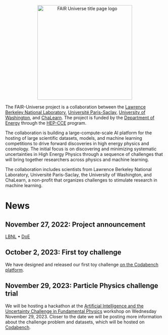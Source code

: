 <center><a><img src="images/FAIRUniverse.png" alt="FAIR Universe title page logo" width="300px"/></a></center>

The FAIR-Universe project is a collaboration between the [Lawrence Berkeley National Laboratory](https://www.lbl.gov/), [Université Paris-Saclay](https://www.universite-paris-saclay.fr/en), [University of Washington](https://www.washington.edu/), and [ChaLearn](https://chalearn.org/). The project is funded by the [Department of Energy](https://www.energy.gov/) through the [HEP-CCE](https://www.energy.gov/science/hep/hep-cce) program.

The collaboration is building a large-compute-scale AI platform for the hosting of large scientific datasets, models, and machine learning competitions to drive forward discoveries in high energy physics and cosmology. The initial focus is on discovering and minimizing systematic uncertainties in High Energy Physics through a sequence of challenges that will bring together researchers across physics and machine learning.

The collaboration includes scientists from Lawrence Berkeley National Laboratory, Université Paris-Saclay, the University of Washington, and ChaLearn, a non-profit that organizes challenges to stimulate research in machine learning.

# News 

## November 27, 2022: Project announcement

[LBNL](https://cs.lbl.gov/news-media/news/2022/new-fair-universe-project-aims-to-build-supercomputer-scale-ai-benchmarks-for-hep-and-beyond/) • [DoE](https://www.newswise.com/doescience/department-of-energy-announces-6-4-million-for-artificial-intelligence-research-in-high-energy-physics/?article_id=779782)

## October 2, 2023: First toy challenge

We have designed and released our first toy challenge [on the Codabench platform](https://www.codabench.org/competitions/1152/).

## November 29, 2023: Particle Physics challenge trial

We will be hosting a hackathon at the [Artificial Intelligence and the Uncertainty Challenge in Fundamental Physics](https://indico.cern.ch/event/1067246/) workshop on Wednesday November 29, 2023. Closer to the date we will be posting more information about the challenge problem and datasets, which will be hosted on [Codabench](https://www.codabench.org/). 

<!-- Learn about our recent work: [Blog Posts](/about.qmd#blog) • [Presentations](/about.qmd#slides) • [Annual Reports](https://github.com/NASA-Openscapes/how_we_work) • [Flywheel Preprint](https://nasa-openscapes.github.io/about.html#flywheel-preprint) • [White Paper: The Value of Hosted JupyterHubs](https://nasa-openscapes.github.io/about.html#white-paper-value-of-hosted-jupyterhubs)  -->

<!-- Please connect with us on Twitter [\@openscapes](https://twitter.com/openscapes) or join [our newsletter](https://docs.google.com/forms/d/e/1FAIpQLSdgVXRp3V-w94GPWkR31RUfyBl37EphdQSlCOcnyeNlf8OLWw/viewform) -->
